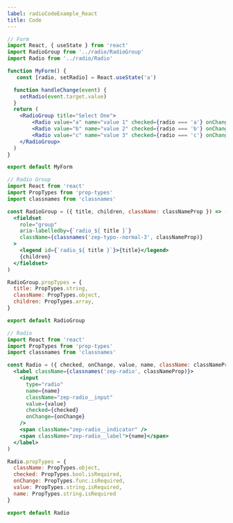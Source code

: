 ```yaml
---
label: radioCodeExample_React
title: Code
---
```


```jsx
// Form
import React, { useState } from 'react'
import RadioGroup from '../radio/RadioGroup'
import Radio from '../radio/Radio'

function MyForm() {
   const [radio, setRadio] = React.useState('a')

  function handleChange(event) {
    setRadio(event.target.value)
  }
  return (
    <RadioGroup title="Select One">
        <Radio value="a" name="value 1" checked={radio === 'a'} onChange={handleChange} />
        <Radio value="b" name="value 2" checked={radio === 'b'} onChange={handleChange} />
        <Radio value="c" name="value 3" checked={radio === 'c'} onChange={handleChange} />
    </RadioGroup>
  )
}

export default MyForm

// Radio Group
import React from 'react'
import PropTypes from 'prop-types'
import classnames from 'classnames'

const RadioGroup = ({ title, children, className: classNameProp }) => (
  <fieldset
    role="group"
    aria-labelledby={`radio_${ title }`}
    className={classnames('zep-typo--normal-3', classNameProp)}
  >
    <legend id={`radio_${ title }`}>{title}</legend>
    {children}
  </fieldset>
)

RadioGroup.propTypes = {
  title: PropTypes.string,
  className: PropTypes.object,
  children: PropTypes.array,
}

export default RadioGroup

// Radio
import React from 'react'
import PropTypes from 'prop-types'
import classnames from 'classnames'

const Radio = ({ checked, onChange, value, name, className: classNameProp }) => (
  <label className={classnames('zep-radio', classNameProp)}>
    <input
      type="radio"
      name={name}
      className="zep-radio__input"
      value={value}
      checked={checked}
      onChange={onChange}
    />
    <span className="zep-radio__indicator" />
    <span className="zep-radio__label">{name}</span>
  </label>
)

Radio.propTypes = {
  className: PropTypes.object,
  checked: PropTypes.bool.isRequired,
  onChange: PropTypes.func.isRequired,
  value: PropTypes.string.isRequired,
  name: PropTypes.string.isRequired
}

export default Radio
```
